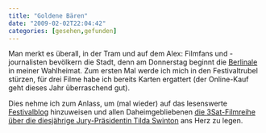 ```yaml
---
title: "Goldene Bären"
date: "2009-02-02T22:04:42"
categories: [gesehen,gefunden]
---
```


Man merkt es überall, in der Tram und auf dem Alex: Filmfans und -journalisten bevölkern die Stadt, denn am Donnerstag beginnt die [Berlinale](http://www.berlinale.de/de/HomePage.html) in meiner Wahlheimat. Zum ersten Mal werde ich mich in den Festivaltrubel stürzen, für drei Filme habe ich bereits Karten ergattert (der Online-Kauf geht dieses Jahr überraschend gut).

Dies nehme ich zum Anlass, um (mal wieder) auf das lesenswerte [Festivalblog](http://www.festivalblog.com/) hinzuweisen und allen Daheimgebliebenen [die 3Sat-Filmreihe über die diesjährige Jury-Präsidentin Tilda Swinton](http://www.3sat.de/3sat.php?http://www.3sat.de/3satindex.php?/film/reihen/130628/index.html) ans Herz zu legen.

